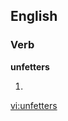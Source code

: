 ==English==

===Verb===
'''unfetters'''

# {{third-person singular of|[[unfetter]]}}

[[vi:unfetters]]